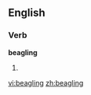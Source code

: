 ==English==

===Verb===
'''beagling'''

# {{present participle of|[[beagle]]}}

[[vi:beagling]]
[[zh:beagling]]